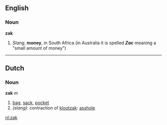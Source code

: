 ==English==
===Noun===
'''zak'''

#''Slang'', '''money''', in South Africa (in Australia it is spelled ''' ''Zac'' ''' meaning a "small amount of money")

----

==Dutch==
===Noun===
'''zak''' ''m''

#[[bag]], [[sack]], [[pocket]]
#''(slang):'' contraction of [[klootzak]]: [[asshole]]

[[nl:zak]]